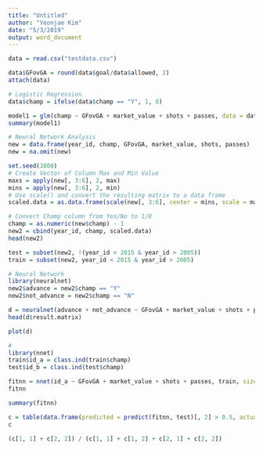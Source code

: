 ```yaml
---
title: "Untitled"
author: "Yeonjae Kim"
date: "5/3/2019"
output: word_document
---
```


```r
data = read.csv("testdata.csv")

data$GFovGA = round(data$goal/data$allowed, 2)
attach(data)

# Logistic Regression
data$champ = ifelse(data$champ == "Y", 1, 0)

model1 = glm(champ ~ GFovGA + market_value + shots + passes, data = data, family = binomial(link = "logit"))
summary(model1)

# Newral Network Analysis
new = data.frame(year_id, champ, GFovGA, market_value, shots, passes)
new = na.omit(new)

set.seed(3800)
# Create Vector of Column Max and Min Value
maxs = apply(new[, 3:6], 2, max)
mins = apply(new[, 3:6], 2, min)
# Use scale() and convert the resulting matrix to a data frame
scaled.data = as.data.frame(scale(new[, 3:6], center = mins, scale = maxs - mins))

# Convert Champ column from Yes/No to 1/0
champ = as.numeric(new$champ) - 1
new2 = cbind(year_id, champ, scaled.data)
head(new2)

test = subset(new2, !(year_id < 2015 & year_id > 2005))
train = subset(new2, year_id < 2015 & year_id > 2005)

# Neural Network
library(neuralnet)
new2$advance = new2$champ == "Y"
new2$not_advance = new2$champ == "N"

d = neuralnet(advance + not_advance ~ GFovGA + market_value + shots + passes, new2, hidden = 3, stepmax = 1e6)
head(d$result.matrix)

plot(d)

#
library(nnet)
train$id_a = class.ind(train$champ)
test$id_b = class.ind(test$champ)

fitnn = nnet(id_a ~ GFovGA + market_value + shots + passes, train, size = 3, softmax = TRUE)
fitnn

summary(fitnn)

c = table(data.frame(predicted = predict(fitnn, test)[, 2] > 0.5, actual = test$id_b [, 2] > 0.5))
c

(c[1, 1] + c[2, 2]) / (c[1, 1] + c[1, 2] + c[2, 1] + c[2, 2]) 
```
